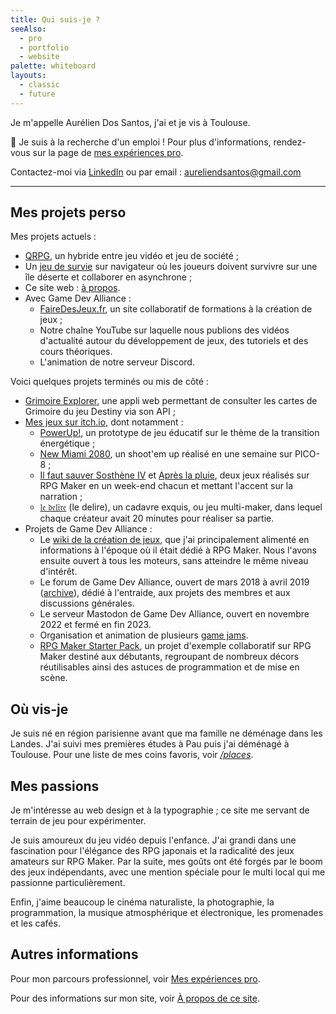 ```yaml
---
title: Qui suis-je ?
seeAlso:
  - pro
  - portfolio
  - website
palette: whiteboard
layouts:
  - classic
  - future
---
```


Je m'appelle Aurélien Dos Santos, j'ai <Age /> et je vis à Toulouse.

👋 Je suis à la recherche d'un emploi ! Pour plus d'informations, rendez-vous sur la page de [mes expériences pro](/pro).

Contactez-moi via [LinkedIn](https://www.linkedin.com/in/aureliendossantos/) ou par email : aureliendsantos@gmail.com

---

## Mes projets perso

Mes projets actuels :

- [QRPG](/portfolio/qrpg), un hybride entre jeu vidéo et jeu de société ;
- Un [jeu de survie](https://survie.aureliendossantos.com/) sur navigateur où les joueurs doivent survivre sur une île déserte et collaborer en asynchrone ;
- Ce site web : [à propos](/website).
- Avec Game Dev Alliance :
  - [FaireDesJeux.fr](https://fairedesjeux.fr/), un site collaboratif de formations à la création de jeux ;
  - Notre chaîne YouTube sur laquelle nous publions des vidéos d'actualité autour du développement de jeux, des tutoriels et des cours théoriques.
  - L'animation de notre serveur Discord.

Voici quelques projets terminés ou mis de côté :

- [Grimoire Explorer](https://grimoire.aureliendossantos.com), une appli web permettant de consulter les cartes de Grimoire du jeu Destiny via son API ;
- [Mes jeux sur itch.io](https://aureliendossantos.itch.io), dont notamment :
  - [PowerUp!](https://aureliendossantos.itch.io/powerup), un prototype de jeu éducatif sur le thème de la transition énergétique ;
  - [New Miami 2080](https://aureliendossantos.itch.io/new-miami-2080), un shoot'em up réalisé en une semaine sur PICO-8 ;
  - [Il faut sauver Sosthène IV](https://aureliendossantos.itch.io/sostheneiv) et [Après la pluie](https://aureliendossantos.itch.io/apreslapluie), deux jeux réalisés sur RPG Maker en un week-end chacun et mettant l'accent sur la narration ;
  - [𝔩𝔢 𝔡𝔢𝔩𝔦𝔯𝔢](https://gamedevalliance.itch.io/delire) (le delire), un cadavre exquis, ou jeu multi-maker, dans lequel chaque créateur avait 20 minutes pour réaliser sa partie.
- Projets de Game Dev Alliance :
  - Le [wiki de la création de jeux](https://wiki.gamedevalliance.fr/), que j'ai principalement alimenté en informations à l'époque où il était dédié à RPG Maker. Nous l'avons ensuite ouvert à tous les moteurs, sans atteindre le même niveau d'intérêt.
  - Le forum de Game Dev Alliance, ouvert de mars 2018 à avril 2019 ([archive](https://web.archive.org/web/20190401141448/http://gamedevalliance.fr/)), dédié à l'entraide, aux projets des membres et aux discussions générales.
  - Le serveur Mastodon de Game Dev Alliance, ouvert en novembre 2022 et fermé en fin 2023.
  - Organisation et animation de plusieurs [game jams](https://gamedevalliance.itch.io/).
  - [RPG Maker Starter Pack](https://gamedevalliance.itch.io/starterpack), un projet d'exemple collaboratif sur RPG Maker destiné aux débutants, regroupant de nombreux décors réutilisables ainsi des astuces de programmation et de mise en scène.

## Où vis-je

Je suis né en région parisienne avant que ma famille ne déménage dans les Landes. J'ai suivi mes premières études à Pau puis j'ai déménagé à Toulouse. Pour une liste de mes coins favoris, voir [<em>/places</em>](/places).

## Mes passions

Je m'intéresse au web design et à la typographie ; ce site me servant de terrain de jeu pour expérimenter.

Je suis amoureux du jeu vidéo depuis l'enfance. J'ai grandi dans une fascination pour l'élégance des RPG japonais et la radicalité des jeux amateurs sur RPG Maker. Par la suite, mes goûts ont été forgés par le boom des jeux indépendants, avec une mention spéciale pour le multi local qui me passionne particulièrement.


<FavoriteGames />

Enfin, j'aime beaucoup le cinéma naturaliste, la photographie, la programmation, la musique atmosphérique et électronique, les promenades et les cafés.

## Autres informations

Pour mon parcours professionnel, voir [Mes expériences pro](/pro).

Pour des informations sur mon site, voir [À propos de ce site](/website).
